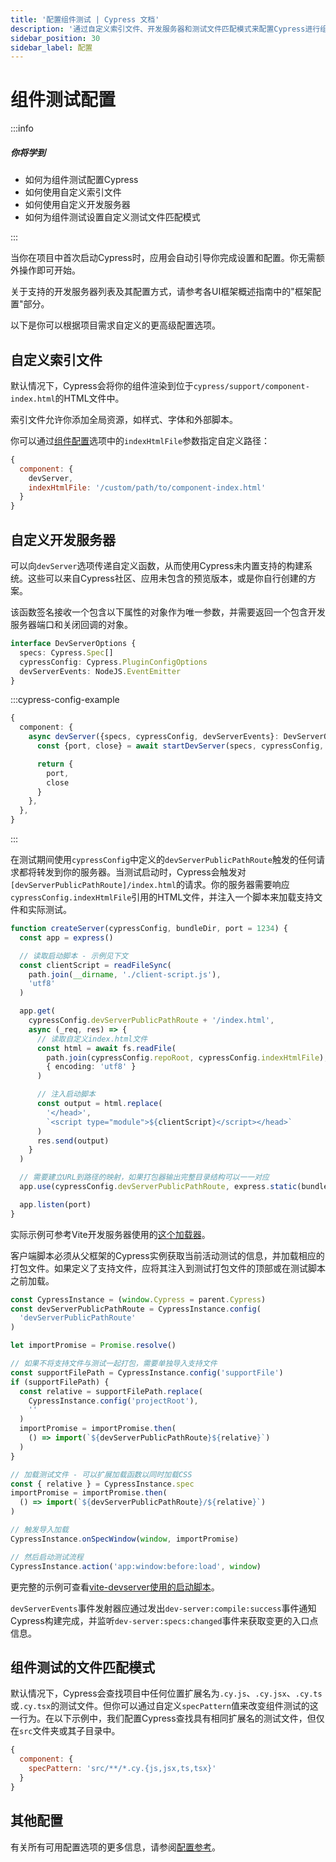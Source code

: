 ```yaml
---
title: '配置组件测试 | Cypress 文档'
description: '通过自定义索引文件、开发服务器和测试文件匹配模式来配置Cypress进行组件测试。'
sidebar_position: 30
sidebar_label: 配置
---
```


<ProductHeading product="app" />

# 组件测试配置

:::info

##### <Icon name="question-circle" color="#4BBFD2" /> 你将学到

- 如何为组件测试配置Cypress
- 如何使用自定义索引文件
- 如何使用自定义开发服务器
- 如何为组件测试设置自定义测试文件匹配模式

:::

当你在项目中首次启动Cypress时，应用会自动引导你完成设置和配置。你无需额外操作即可开始。

关于支持的开发服务器列表及其配置方式，请参考各UI框架概述指南中的"框架配置"部分。

以下是你可以根据项目需求自定义的更高级配置选项。

## 自定义索引文件

默认情况下，Cypress会将你的组件渲染到位于`cypress/support/component-index.html`的HTML文件中。

索引文件允许你添加全局资源，如样式、字体和外部脚本。

你可以通过[组件配置](/app/references/configuration#component)选项中的`indexHtmlFile`参数指定自定义路径：

```js
{
  component: {
    devServer,
    indexHtmlFile: '/custom/path/to/component-index.html'
  }
}
```

## 自定义开发服务器

可以向`devServer`选项传递自定义函数，从而使用Cypress未内置支持的构建系统。这些可以来自Cypress社区、应用未包含的预览版本，或是你自行创建的方案。

该函数签名接收一个包含以下属性的对象作为唯一参数，并需要返回一个包含开发服务器端口和关闭回调的对象。

```ts
interface DevServerOptions {
  specs: Cypress.Spec[]
  cypressConfig: Cypress.PluginConfigOptions
  devServerEvents: NodeJS.EventEmitter
}
```

:::cypress-config-example

```ts
{
  component: {
    async devServer({specs, cypressConfig, devServerEvents}: DevServerOptions) {
      const {port, close} = await startDevServer(specs, cypressConfig, devServerEvents)

      return {
        port,
        close
      }
    },
  },
}
```

:::

在测试期间使用`cypressConfig`中定义的`devServerPublicPathRoute`触发的任何请求都将转发到你的服务器。当测试启动时，Cypress会触发对`[devServerPublicPathRoute]/index.html`的请求。你的服务器需要响应`cypressConfig.indexHtmlFile`引用的HTML文件，并注入一个脚本来加载支持文件和实际测试。

```ts
function createServer(cypressConfig, bundleDir, port = 1234) {
  const app = express()

  // 读取启动脚本 - 示例见下文
  const clientScript = readFileSync(
    path.join(__dirname, './client-script.js'),
    'utf8'
  )

  app.get(
    cypressConfig.devServerPublicPathRoute + '/index.html',
    async (_req, res) => {
      // 读取自定义index.html文件
      const html = await fs.readFile(
        path.join(cypressConfig.repoRoot, cypressConfig.indexHtmlFile),
        { encoding: 'utf8' }
      )

      // 注入启动脚本
      const output = html.replace(
        '</head>',
        `<script type="module">${clientScript}</script></head>`
      )
      res.send(output)
    }
  )

  // 需要建立URL到路径的映射，如果打包器输出完整目录结构可以一一对应
  app.use(cypressConfig.devServerPublicPathRoute, express.static(bundleDir))

  app.listen(port)
}
```

实际示例可参考Vite开发服务器使用的[这个加载器](https://github.com/cypress-io/cypress/blob/466155c2125476374d9f9549530f67d0c6354a41/npm/vite-dev-server/src/plugins/cypress.ts#L82-L92)。

客户端脚本必须从父框架的Cypress实例获取当前活动测试的信息，并加载相应的打包文件。如果定义了支持文件，应将其注入到测试打包文件的顶部或在测试脚本之前加载。

```ts
const CypressInstance = (window.Cypress = parent.Cypress)
const devServerPublicPathRoute = CypressInstance.config(
  'devServerPublicPathRoute'
)

let importPromise = Promise.resolve()

// 如果不将支持文件与测试一起打包，需要单独导入支持文件
const supportFilePath = CypressInstance.config('supportFile')
if (supportFilePath) {
  const relative = supportFilePath.replace(
    CypressInstance.config('projectRoot'),
    ''
  )
  importPromise = importPromise.then(
    () => import(`${devServerPublicPathRoute}${relative}`)
  )
}

// 加载测试文件 - 可以扩展加载函数以同时加载CSS
const { relative } = CypressInstance.spec
importPromise = importPromise.then(
  () => import(`${devServerPublicPathRoute}/${relative}`)
)

// 触发导入加载
CypressInstance.onSpecWindow(window, importPromise)

// 然后启动测试流程
CypressInstance.action('app:window:before:load', window)
```

更完整的示例可查看[vite-devserver使用的启动脚本](https://github.com/cypress-io/cypress/blob/develop/npm/vite-dev-server/client/initCypressTests.js)。

`devServerEvents`事件发射器应通过发出`dev-server:compile:success`事件通知Cypress构建完成，并监听`dev-server:specs:changed`事件来获取变更的入口点信息。

## 组件测试的文件匹配模式

默认情况下，Cypress会查找项目中任何位置扩展名为`.cy.js`、`.cy.jsx`、`.cy.ts`或`.cy.tsx`的测试文件。但你可以通过自定义`specPattern`值来改变组件测试的这一行为。在以下示例中，我们配置Cypress查找具有相同扩展名的测试文件，但仅在`src`文件夹或其子目录中。

```js
{
  component: {
    specPattern: 'src/**/*.cy.{js,jsx,ts,tsx}'
  }
}
```

## 其他配置

有关所有可用配置选项的更多信息，请参阅[配置参考](/app/references/configuration)。